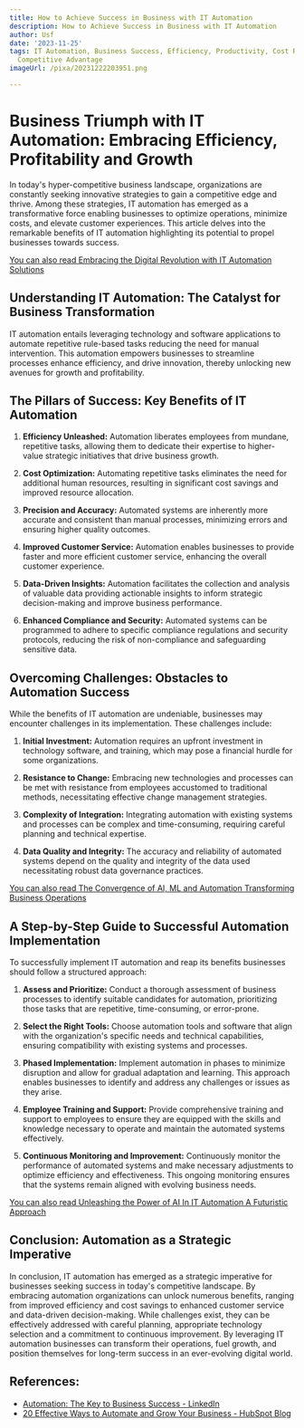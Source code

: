 ```yaml
---
title: How to Achieve Success in Business with IT Automation
description: How to Achieve Success in Business with IT Automation
author: Usf
date: '2023-11-25'
tags: IT Automation, Business Success, Efficiency, Productivity, Cost Reduction, Innovation,
  Competitive Advantage
imageUrl: /pixa/20231222203951.png

---
```

# Business Triumph with IT Automation: Embracing Efficiency, Profitability  and Growth

In today's hyper-competitive business landscape, organizations are constantly seeking innovative strategies to gain a competitive edge and thrive. Among these strategies, IT automation has emerged as a transformative force  enabling businesses to optimize operations,  minimize costs, and elevate customer experiences. This article delves into the remarkable benefits of IT automation highlighting its potential to propel businesses towards success.

[You can also read  Embracing the Digital Revolution with IT Automation Solutions](Embracing%20the%20Digital%20Revolution%20with%20IT%20Automation%20Solutions)


## Understanding IT Automation: The Catalyst for Business  Transformation

IT automation entails  leveraging technology and software applications to automate repetitive rule-based tasks reducing  the  need for manual  intervention. This automation empowers businesses to streamline processes enhance efficiency, and drive innovation, thereby  unlocking  new avenues for growth and profitability.

## The Pillars of Success: Key  Benefits of IT Automation

1. **Efficiency Unleashed:**  Automation liberates employees from mundane,  repetitive  tasks, allowing them to dedicate their expertise to higher-value strategic initiatives that drive business growth.

2. **Cost Optimization:** Automating repetitive tasks  eliminates the need for additional human resources, resulting in significant cost  savings and improved resource allocation.

3. **Precision and Accuracy:** Automated systems are  inherently more accurate and  consistent than manual processes, minimizing errors and ensuring higher quality  outcomes.

4. **Improved Customer Service:** Automation enables businesses to provide faster and more efficient  customer  service, enhancing the overall customer experience.

5. **Data-Driven  Insights:** Automation facilitates the collection and analysis of valuable data  providing actionable insights to inform strategic decision-making and improve business performance.

6. **Enhanced Compliance and Security:** Automated systems can be  programmed to adhere  to specific compliance regulations and security protocols, reducing  the risk  of non-compliance and safeguarding sensitive data.

## Overcoming Challenges: Obstacles to Automation Success

While the benefits of IT automation are undeniable, businesses may encounter challenges in its implementation. These challenges  include:

1. **Initial Investment:** Automation requires an  upfront investment in technology software, and training,  which may pose a financial hurdle for  some organizations.

2. **Resistance to  Change:** Embracing new technologies and processes can be met with resistance from employees accustomed to traditional methods, necessitating effective  change management strategies.

3. **Complexity of Integration:** Integrating automation with  existing systems and processes can be complex and time-consuming, requiring careful planning and technical  expertise.

4.  **Data Quality  and Integrity:** The accuracy and reliability of automated  systems depend on  the  quality and integrity of the  data used necessitating robust data governance  practices.

[You can also read The Convergence of AI, ML and Automation Transforming Business Operations](The%20Convergence%20of%20AI%2C%20ML%2C%20and%20Automation%20Transforming%20Business%20Operations)


## A  Step-by-Step Guide to Successful Automation Implementation

To successfully implement IT automation  and reap its benefits businesses should  follow a structured  approach:

1. **Assess and Prioritize:** Conduct a thorough assessment of business processes to  identify suitable candidates for automation, prioritizing those tasks that are repetitive, time-consuming, or error-prone.

2. **Select the Right Tools:** Choose automation tools and software that align with the organization's specific needs and technical capabilities, ensuring compatibility with existing systems and processes.

3. **Phased Implementation:** Implement  automation in phases to minimize  disruption and allow for gradual adaptation  and learning. This approach enables businesses to identify and address any challenges or issues as they arise.

4. **Employee Training and Support:**  Provide comprehensive training and support to  employees to ensure they are equipped with the skills and knowledge necessary to operate and maintain the  automated  systems effectively.

5. **Continuous Monitoring and Improvement:** Continuously monitor the performance of  automated systems and  make necessary adjustments to optimize efficiency and  effectiveness. This ongoing monitoring ensures that the systems remain  aligned with evolving business needs.

[You can also read Unleashing the Power of AI In IT Automation A Futuristic Approach](Unleashing%20the%20Power%20of%20AI%20In%20IT%20Automation%20A%20Futuristic%20Approach)


## Conclusion: Automation as a  Strategic Imperative

In conclusion, IT automation has emerged as a strategic imperative for businesses seeking  success  in today's competitive landscape. By embracing automation organizations can unlock numerous benefits, ranging from improved  efficiency and cost savings to enhanced customer service and data-driven decision-making. While challenges exist, they can be effectively addressed with careful planning, appropriate technology selection and a  commitment to continuous improvement.  By leveraging IT automation businesses can transform their operations, fuel growth, and position themselves for long-term success in an  ever-evolving digital world.

## References:
- [Automation: The Key to Business Success - LinkedIn](https://www.linkedin.com/pulse/automation-key-business-success-thinakar-s)
- [20 Effective Ways to Automate and Grow Your Business - HubSpot Blog](https://blog.hubspot.com/marketing/most-effective-ways-to-automate-your-business)
